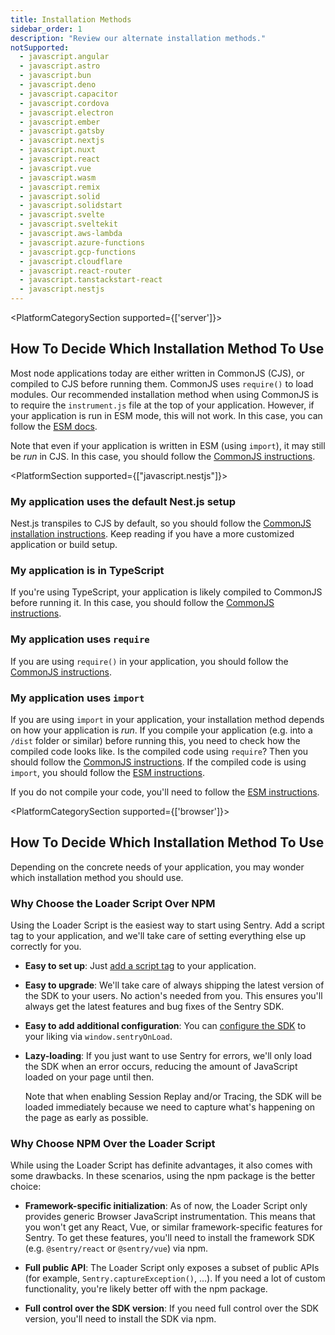 ```yaml
---
title: Installation Methods
sidebar_order: 1
description: "Review our alternate installation methods."
notSupported:
  - javascript.angular
  - javascript.astro
  - javascript.bun
  - javascript.deno
  - javascript.capacitor
  - javascript.cordova
  - javascript.electron
  - javascript.ember
  - javascript.gatsby
  - javascript.nextjs
  - javascript.nuxt
  - javascript.react
  - javascript.vue
  - javascript.wasm
  - javascript.remix
  - javascript.solid
  - javascript.solidstart
  - javascript.svelte
  - javascript.sveltekit
  - javascript.aws-lambda
  - javascript.azure-functions
  - javascript.gcp-functions
  - javascript.cloudflare
  - javascript.react-router
  - javascript.tanstackstart-react
  - javascript.nestjs
---
```


<PageGrid />

<PlatformCategorySection supported={['server']}>

## How To Decide Which Installation Method To Use

Most node applications today are either written in CommonJS (CJS), or compiled to CJS before running them.
CommonJS uses `require()` to load modules. Our recommended installation method when using CommonJS is to require the `instrument.js` file at the top of your application. However, if your application is run in ESM mode, this will not work. In this case, you can follow the [ESM docs](./esm).

Note that even if your application is written in ESM (using `import`), it may still be _run_ in CJS. In this case, you should follow the [CommonJS instructions](./commonjs).

<PlatformSection supported={["javascript.nestjs"]}>
### My application uses the default Nest.js setup

Nest.js transpiles to CJS by default, so you should follow the [CommonJS installation instructions](./commonjs). Keep reading if you have a more customized application or build setup.

</PlatformSection>

### My application is in TypeScript

If you're using TypeScript, your application is likely compiled to CommonJS before running it. In this case, you should follow the [CommonJS instructions](./commonjs).

### My application uses `require`

If you are using `require()` in your application, you should follow the [CommonJS instructions](./commonjs).

### My application uses `import`

If you are using `import` in your application, your installation method depends on how your application is _run_. If you compile your application (e.g. into a `/dist` folder or similar) before running this, you need to check how the compiled code looks like. Is the compiled code using `require`? Then you should follow the [CommonJS instructions](./commonjs). If the compiled code is using `import`, you should follow the [ESM instructions](./esm).

If you do not compile your code, you'll need to follow the [ESM instructions](./esm).

</PlatformCategorySection>

<PlatformCategorySection supported={['browser']}>

## How To Decide Which Installation Method To Use

Depending on the concrete needs of your application, you may wonder which installation method you should use.

### Why Choose the Loader Script Over NPM

Using the Loader Script is the easiest way to start using Sentry. Add a script tag to your application, and we'll take care of setting everything else up correctly for you.

- **Easy to set up**: Just [add a script tag](./loader/#using-the-loader) to your application.

- **Easy to upgrade**: We'll take care of always shipping the latest version of the SDK to your users. No action's needed from you. This ensures you'll always get the latest features and bug fixes of the Sentry SDK.

- **Easy to add additional configuration**: You can [configure the SDK](./loader/#sdk-configuration) to your liking via `window.sentryOnLoad`.

- **Lazy-loading**: If you just want to use Sentry for errors, we'll only load the SDK when an error occurs, reducing the amount of JavaScript loaded on your page until then.

  <Alert>
    Note that when enabling Session Replay and/or Tracing, the SDK will be
    loaded immediately because we need to capture what's happening on the page
    as early as possible.
  </Alert>

### Why Choose NPM Over the Loader Script

While using the Loader Script has definite advantages, it also comes with some drawbacks.
In these scenarios, using the npm package is the better choice:

- **Framework-specific initialization**: As of now, the Loader Script only provides generic Browser JavaScript instrumentation. This means that you won't get any React, Vue, or similar framework-specific features for Sentry. To get these features, you'll need to install the framework SDK (e.g. `@sentry/react` or `@sentry/vue`) via npm.

- **Full public API**: The Loader Script only exposes a subset of public APIs (for example, `Sentry.captureException()`, ...). If you need a lot of custom functionality, you're likely better off with the npm package.

- **Full control over the SDK version**: If you need full control over the SDK version, you'll need to install the SDK via npm.

</PlatformCategorySection>
